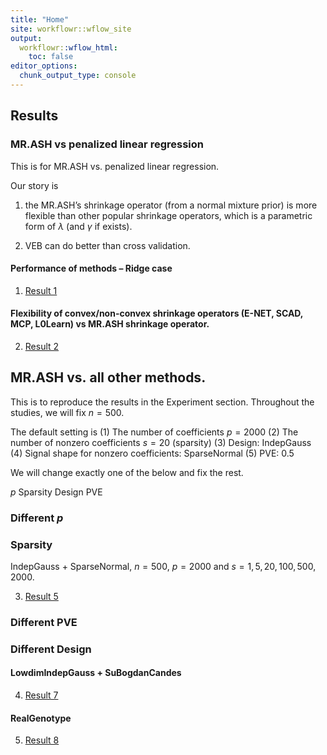 ```yaml
---
title: "Home"
site: workflowr::wflow_site
output:
  workflowr::wflow_html:
    toc: false
editor_options:
  chunk_output_type: console
---
```


## Results

### MR.ASH vs penalized linear regression

This is for MR.ASH vs. penalized linear regression.

Our story is 

(1) the MR.ASH's shrinkage operator (from a normal mixture prior) is more flexible than other popular shrinkage operators,
which is a parametric form of $\lambda$ (and $\gamma$ if exists).

(2) VEB can do better than cross validation.

#### Performance of methods -- Ridge case

1. [Result 1](Result_1_Ridge.html)

#### Flexibility of convex/non-convex shrinkage operators (E-NET, SCAD, MCP, L0Learn) vs MR.ASH shrinkage operator.

2. [Result 2](Result2_Nonconvex.html)

## MR.ASH vs. all other methods.

This is to reproduce the results in the Experiment section.
Throughout the studies, we will fix $n = 500$.

The default setting is
(1) The number of coefficients $p = 2000$
(2) The number of nonzero coefficients $s = 20$ (sparsity)
(3) Design: IndepGauss
(4) Signal shape for nonzero coefficients: SparseNormal
(5) PVE: 0.5

We will change exactly one of the below and fix the rest.

$p$
Sparsity
Design
PVE

### Different $p$

### Sparsity

IndepGauss + SparseNormal, $n = 500$, $p = 2000$ and $s = 1,5,20,100,500,2000$.

3. [Result 5](Result5_SparseSignal.html)

### Different PVE

### Different Design

#### LowdimIndepGauss + SuBogdanCandes

4. [Result 7](Result7_LowdimIndepGauss.html)

#### RealGenotype

5. [Result 8](Result8_RealGenotype.html)
